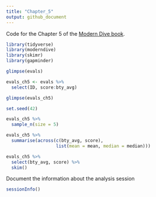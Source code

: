 ```yaml
---
title: "Chapter_5"
output: github_document
---
```


Code for the Chapter 5 of the [Modern Dive book](https://moderndive.com/5-regression.html#regression).

```r
library(tidyverse)
library(moderndive)
library(skimr)
library(gapminder)
```
```r
glimpse(evals)
```
```r
evals_ch5 <- evals %>%
  select(ID, score:bty_avg)

glimpse(evals_ch5)
```

```r
set.seed(42)

evals_ch5 %>%
  sample_n(size = 5)
```
```r
evals_ch5 %>%
  summarise(across(c(bty_avg, score),
                   list(mean = mean, median = median)))
```
```r
evals_ch5 %>%
  select(bty_avg, score) %>%
  skim()
```


Document the information about the analysis session

```r
sessionInfo()
```
